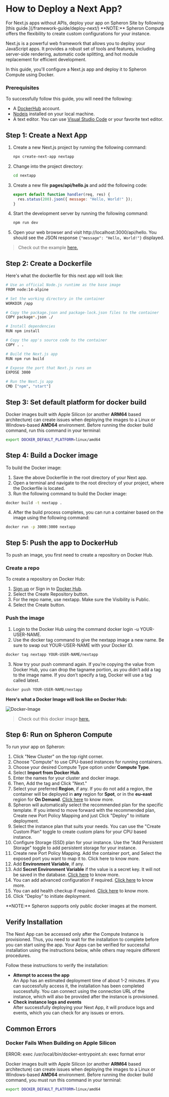 
# How to Deploy a Next App?

<Callout type="warning">
  For Next.js apps without APIs, deploy your app on Spheron Site by following
  [this guide.](/framework-guide/deploy-next/)
</Callout>

<Callout type="info">
  **NOTE:** Spheron Compute offers the flexibility to create custom
  configurations for your instance.
</Callout>

Next.js is a powerful web framework that allows you to deploy your JavaScript apps. It provides a robust set of tools and features, including server-side rendering, automatic code splitting, and hot module replacement for efficient development.

In this guide, you'll configure a Next.js app and deploy it to Spheron Compute using Docker.

### Prerequisites

To successfully follow this guide, you will need the following:

- A [DockerHub](https://hub.docker.com/) account.
- [Nodejs](https://nodejs.org/en) installed on your local machine.
- A text editor. You can use [Visual Studio Code](https://code.visualstudio.com/) or your favorite text editor.

## Step 1: Create a Next App

1. Create a new Next.js project by running the following command:
   ```sh
   npx create-next-app nextapp
   ```
2. Change into the project directory:
   ```sh
   cd nextapp
   ```
3. Create a new file **pages/api/hello.js** and add the following code:
   ```js
   export default function handler(req, res) {
     res.status(200).json({ message: "Hello, World!" });
   }
   ```
4. Start the development server by running the following command:

   ```sh
   npm run dev
   ```

5. Open your web browser and visit http://localhost:3000/api/hello. You should see the JSON response `{"message": "Hello, World!"}` displayed.

> Check out the example [here.](https://github.com/spheronFdn/docs/tree/main/examples/nextapp)

## Step 2: Create a Dockerfile

Here's what the dockerfile for this next app will look like:

```sh
# Use an official Node.js runtime as the base image
FROM node:14-alpine

# Set the working directory in the container
WORKDIR /app

# Copy the package.json and package-lock.json files to the container
COPY package*.json ./

# Install dependencies
RUN npm install

# Copy the app's source code to the container
COPY . .

# Build the Next.js app
RUN npm run build

# Expose the port that Next.js runs on
EXPOSE 3000

# Run the Next.js app
CMD ["npm", "start"]
```

## Step 3: Set default platform for docker build

Docker images built with Apple Silicon (or another **ARM64** based architecture) can create issues when deploying the images to a Linux or Windows-based **AMD64** environment.
Before running the docker build command, run this command in your terminal:

```sh
export DOCKER_DEFAULT_PLATFORM=linux/amd64
```

## Step 4: Build a Docker image

To build the Docker image:

1. Save the above Dockerfile in the root directory of your Next app.
2. Open a terminal and navigate to the root directory of your project, where the Dockerfile is located.
3. Run the following command to build the Docker image:

```sh
docker build -t nextapp .
```

4. After the build process completes, you can run a container based on the image using the following command:

```sh
docker run -p 3000:3000 nextapp
```

## Step 5: Push the app to DockerHub

To push an image, you first need to create a repository on Docker Hub.

### Create a repo

To create a repository on Docker Hub:

1. [Sign up](https://www.docker.com/pricing?utm_source=docker&utm_medium=webreferral&utm_campaign=docs_driven_upgrade) or Sign in to [Docker Hub](https://hub.docker.com/).
2. Select the Create Repository button.
3. For the repo name, use nextapp. Make sure the Visibility is Public.
4. Select the Create button.

### Push the image

1. Login to the Docker Hub using the command docker login -u YOUR-USER-NAME.
2. Use the docker tag command to give the nextapp image a new name. Be sure to swap out YOUR-USER-NAME with your Docker ID.

```sh
docker tag nextapp YOUR-USER-NAME/nextapp
```

3. Now try your push command again. If you’re copying the value from Docker Hub, you can drop the tagname portion, as you didn’t add a tag to the image name. If you don’t specify a tag, Docker will use a tag called latest.

```sh
docker push YOUR-USER-NAME/nextapp
```

**Here's what a Docker Image will look like on Docker Hub:**

![Docker-Image](assets/docker-image.png)

> Check out this docker image [here.](https://hub.docker.com/r/rekpero/nft-minter-server/tags)

## Step 6: Run on Spheron Compute

To run your app on Spheron:

1. Click "New Cluster" on the top right corner.
2. Choose "Compute" to use CPU-based instances for running containers.
3. Choose your desired Compute Type option under **Compute Type**.
4. Select **Import from Docker Hub**.
5. Enter the names for your cluster and docker image.
6. Then, Add the tag and Click "Next."
7. Select your preferred **Region**, if any. If you do not add a region, the container will be deployed in **any** region for **Spot**, or in the **eu-east** region for **On Demand**. [Click here](/compute/cluster/#region) to know more.
8. Spheron will automatically select the recommended plan for the specific template. If you intend to move forward with the recommended plan, Create new Port Policy Mapping and just Click "Deploy" to initiate deployment.
9. Select the instance plan that suits your needs. You can use the "Create Custom Plan" toggle to create custom plans for your CPU based instance.
10. Configure Storage (SSD) plan for your instance. Use the "Add Persistent Storage" toggle to add persistent storage for your instance.
11. Create new Port Policy Mapping. Add the container port, and Select the exposed port you want to map it to. Click here to know more.
12. Add **Environment Variable**, if any.
13. Add **Secret Environment Variable** if the value is a secret key. It will not be saved in the database. [Click here](/compute/cluster/#environment-variables) to know more.
14. You can add advanced configuration if required. [Click here](/compute/cluster/#advanced-configuration) to know more.
15. You can add health checkup if required. [Click here](/compute/cluster/#health-checkup) to know more.
16. Click "Deploy" to initiate deployment.

<Callout type="info">
  **NOTE:** Spheron supports only public docker images at the moment.
</Callout>

## Verify Installation

The Next App can be accessed only after the Compute Instance is provisioned.
Thus, you need to wait for the installation to complete before you can start using the app.
Your Apps can be verified for successful installation using the instructions below, while others may require different procedures.

Follow these instructions to verify the installation:

- **Attempt to access the app** \
  An App has an estimated deployment time of about 1-2 minutes.
  If you can successfully access it, the installation has been completed successfully.
  You can connect using the connection URL of the instance, which will also be provided after the instance is provisioned.
- **Check instance logs and events** \
  After successfully deploying your Next App, it will produce logs and events, which you can check for any issues or errors.

## Common Errors

### Docker Fails When Building on Apple Silicon

<Callout type="error">
  ERROR: exec /usr/local/bin/docker-entrypoint.sh: exec format error
</Callout>

Docker images built with Apple Silicon (or another **ARM64** based architecture) can create issues when deploying the images to a Linux or Windows-based **AMD64** environment.
Before running the docker build command, you must run this command in your terminal:

```sh
export DOCKER_DEFAULT_PLATFORM=linux/amd64
```

<Navigation name="Deploy Next App" />
